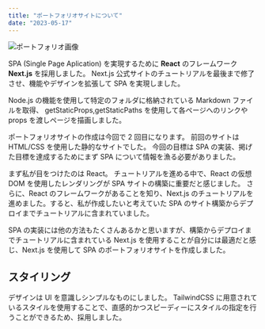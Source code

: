 ```yaml
---
title: "ポートフォリオサイトについて"
date: "2023-05-17"
---
```


<Image alt="ポートフォリオ画像" src="/work-portfolio.png" width={640} height={360} priority />

SPA (Single Page Aplication) を実現するために **React** のフレームワーク **Next.js** を採用しました。
Next.js 公式サイトのチュートリアルを最後まで修了させ、機能やデザインを拡張して SPA を実現しました。

Node.js の機能を使用して特定のフォルダに格納されている Markdown ファイルを取得、
getStaticProps,getStaticPaths を使用して各ページへのリンクや props を渡しページを描画しました。

ポートフォリオサイトの作成は今回で 2 回目になります。
前回のサイトは HTML/CSS を使用した静的なサイトでした。
今回の目標は SPA の実装、掲げた目標を達成するためにまず SPA について情報を漁る必要がありました。

まず私が目をつけたのは React。
チュートリアルを進める中で、React の仮想 DOM を使用したレンダリングが SPA サイトの構築に重要だと感じました。
さらに、React のフレームワークがあることを知り、Next.js のチュートリアルを進めました。すると、私が作成したいと考えていた SPA のサイト構築からデプロイまでチュートリアルに含まれていました。

SPA の実装には他の方法もたくさんあるかと思いますが、構築からデプロイまでチュートリアルに含まれている Next.js を使用することが自分には最適だと感じ、Next.js を使用して SPA のポートフォリオサイトを作成しました。

## スタイリング

デザインは UI を意識しシンプルなものにしました。
TailwindCSS に用意されているスタイルを使用することで、直感的かつスピーディーにスタイルの指定を行うことができるため、採用しました。
